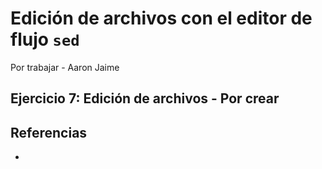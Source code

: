 # Edición de archivos con el editor de flujo `sed`

Por trabajar - Aaron Jaime

## **Ejercicio 7:** Edición de archivos - Por crear

## Referencias

-   
